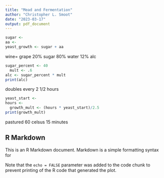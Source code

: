 ```yaml
---
title: "Mead and Fermentation"
author: "Christopher L. Smoot"
date: "2023-03-17"
output: pdf_document
---
```


```r
sugar <- 
aa <-
yeast_growth <- sugar + aa
```

wine= grape 20% sugar 80% water 12% alc

```r
sugar_percent <- 40
  mult <- .6
alc <- sugar_percent * mult
print(alc)
```

doubles every 2 1/2 hours

```r
yeast_start <- 
hours <- 
  growth_mult <- (hours * yeast_start)/2.5
print(growth_mult)
```
pastured 60 celsus 15 minutes

## R Markdown

This is an R Markdown document. Markdown is a simple formatting syntax for 

Note that the `echo = FALSE` parameter was added to the code chunk to prevent printing of the R code that generated the plot.
